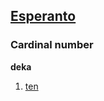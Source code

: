==[[Esperanto]]==
===Cardinal number===
'''deka'''

#[[ten]]

<!-- Do not put translations on this page.  Put them on the English page "ten" -->